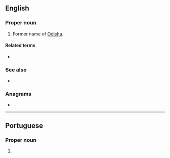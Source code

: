{{also|orissa}}
==English==
{{wikipedia}}

===Proper noun===
{{en-proper noun}}
#Former name of [[Odisha]].

====Related terms====
* {{l|en|Oriya}}

===See also===
* {{list:states of India/en}}

===Anagrams===
* {{anagrams|en|a=aiorss|orisas}}

----

==Portuguese==

===Proper noun===
{{pt-proper noun|f}}

# {{place|pt|state|c/India|t1=Odisha}}
